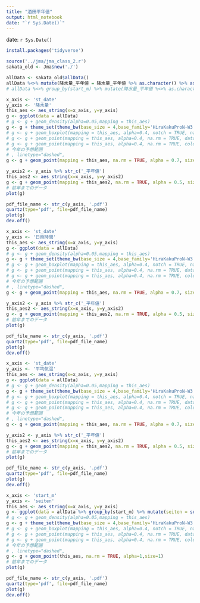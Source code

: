 ```yaml
---
title: "酒田平年値"
output: html_notebook
date: "`r Sys.Date()`"
---
```


date: `r Sys.Date()`
```r
install.packages('tidyverse')
```


```r
source('../jma/jma_class_2.r')
sakata_old <- Jma$new('./')
```

```r
allData <- sakata_old$allData()
allData %<>% mutate(降水量_平年値 = 降水量_平年値 %>% as.character() %>% as.numeric()) %>% mutate(平均気温_平年値 = 平均気温_平年値 %>% as.character() %>% as.numeric()) %>% mutate(日照時間_平年値 = 日照時間_平年値 %>% as.character() %>% as.numeric())
# allData %<>% group_by(start_m) %>% mutate(降水量_平年値 %<>% as.character() %>% as.numeric())
```
```r
x_axis <- 'st_date'
y_axis <- '降水量'
this_aes <- aes_string(x=x_axis, y=y_axis)
g <- ggplot(data = allData)
# g <- g + geom_density(alpha=0.05,mapping = this_aes)
g <- g + theme_set(theme_bw(base_size = 4,base_family='HiraKakuProN-W3'))
# g <- g + geom_boxplot(mapping = this_aes, alpha=0.4, notch = TRUE, na.rm = TRUE, colour = '#00009999',data=result_stm_prev )
# g <- g + geom_point(mapping = this_aes, alpha=0.4, na.rm = TRUE, data=)
# g <- g + geom_point(mapping = this_aes, alpha=0.4, na.rm = TRUE, colour = '#99000099',data=thisYear)
# 今年の予想範囲
# , linetype="dashed", 
g <- g + geom_point(mapping = this_aes, na.rm = TRUE, alpha = 0.7, size=2, colour = "blue")

y_axis2 <- y_axis %>% str_c('_平年値')
this_aes2 <- aes_string(x=x_axis, y=y_axis2)
g <- g + geom_point(mapping = this_aes2, na.rm = TRUE, alpha = 0.5, size = 1)
# 前年までのデータ
plot(g)

```

```r
pdf_file_name <- str_c(y_axis, '.pdf')
quartz(type='pdf', file=pdf_file_name)
plot(g)
dev.off()

```
```r
x_axis <- 'st_date'
y_axis <- '日照時間'
this_aes <- aes_string(x=x_axis, y=y_axis)
g <- ggplot(data = allData)
# g <- g + geom_density(alpha=0.05,mapping = this_aes)
g <- g + theme_set(theme_bw(base_size = 4,base_family='HiraKakuProN-W3'))
# g <- g + geom_boxplot(mapping = this_aes, alpha=0.4, notch = TRUE, na.rm = TRUE, colour = '#00009999',data=result_stm_prev )
# g <- g + geom_point(mapping = this_aes, alpha=0.4, na.rm = TRUE, data=)
# g <- g + geom_point(mapping = this_aes, alpha=0.4, na.rm = TRUE, colour = '#99000099',data=thisYear)
# 今年の予想範囲
# , linetype="dashed", 
g <- g + geom_point(mapping = this_aes, na.rm = TRUE, alpha = 0.7, size=2, colour = "blue")

y_axis2 <- y_axis %>% str_c('_平年値')
this_aes2 <- aes_string(x=x_axis, y=y_axis2)
g <- g + geom_point(mapping = this_aes2, na.rm = TRUE, alpha = 0.5, size = 1)
# 前年までのデータ
plot(g)

```
```r
pdf_file_name <- str_c(y_axis, '.pdf')
quartz(type='pdf', file=pdf_file_name)
plot(g)
dev.off()

```
```r
x_axis <- 'st_date'
y_axis <- '平均気温'
this_aes <- aes_string(x=x_axis, y=y_axis)
g <- ggplot(data = allData)
# g <- g + geom_density(alpha=0.05,mapping = this_aes)
g <- g + theme_set(theme_bw(base_size = 4,base_family='HiraKakuProN-W3'))
# g <- g + geom_boxplot(mapping = this_aes, alpha=0.4, notch = TRUE, na.rm = TRUE, colour = '#00009999',data=result_stm_prev )
# g <- g + geom_point(mapping = this_aes, alpha=0.4, na.rm = TRUE, data=)
# g <- g + geom_point(mapping = this_aes, alpha=0.4, na.rm = TRUE, colour = '#99000099',data=thisYear)
# 今年の予想範囲
# , linetype="dashed", 
g <- g + geom_point(mapping = this_aes, na.rm = TRUE, alpha = 0.7, size=2, colour = "blue")

y_axis2 <- y_axis %>% str_c('_平年値')
this_aes2 <- aes_string(x=x_axis, y=y_axis2)
g <- g + geom_point(mapping = this_aes2, na.rm = TRUE, alpha = 0.5, size = 1)
# 前年までのデータ
plot(g)

```
```r
pdf_file_name <- str_c(y_axis, '.pdf')
quartz(type='pdf', file=pdf_file_name)
plot(g)
dev.off()

```





```r
x_axis <- 'start_m'
y_axis <- 'seiten'
this_aes <- aes_string(x=x_axis, y=y_axis)
g <- ggplot(data = allData %>% group_by(start_m) %>% mutate(seiten = sum(日照時間_平年値 %>% as.character() %>% as.numeric())) %>% mutate(start_m = start_m %>% as.character() %>% as.integer()))
# g <- g + geom_density(alpha=0.05,mapping = this_aes)
g <- g + theme_set(theme_bw(base_size = 4,base_family='HiraKakuProN-W3'))
# g <- g + geom_boxplot(mapping = this_aes, alpha=0.4, notch = TRUE, na.rm = TRUE, colour = '#00009999',data=result_stm_prev )
# g <- g + geom_point(mapping = this_aes, alpha=0.4, na.rm = TRUE, data=)
# g <- g + geom_point(mapping = this_aes, alpha=0.4, na.rm = TRUE, colour = '#99000099',data=thisYear)
# 今年の予想範囲
# , linetype="dashed", 
g <- g + geom_point(this_aes, na.rm = TRUE, alpha=1,size=1)
# 前年までのデータ
plot(g)

```
```r
pdf_file_name <- str_c(y_axis, '.pdf')
quartz(type='pdf', file=pdf_file_name)
plot(g)
dev.off()

```
